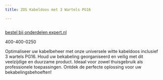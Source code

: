 ```yaml
---
title: ZOS Kabeldoos met 3 Wartels PG16

---
```



<Image src={imageProduct} width={imageProduct.width} alt="" />

[bestel bij onderdelen expert.nl](https://www.onderdelenexpert.nl/zos-kabeldoos-met-3-wartels-pg16-56111)

400-400-0250

Optimaliseer uw kabelbeheer met onze universele witte kabeldoos inclusief 3 wartels PG16. Houd uw bekabeling georganiseerd en veilig met dit veelzijdige en duurzame product. Ideaal voor zowel thuisgebruik als professionele toepassingen. Ontdek de perfecte oplossing voor uw bekabelingsbehoeften!
